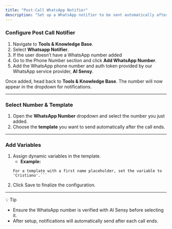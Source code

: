 ```yaml
---
title: "Post-Call WhatsApp Notifier"
description: "Set up a WhatsApp notifier to be sent automatically after a call ends."
---
```

### Configure Post Call Notifier
1. Navigate to **Tools & Knowledge Base**. 
2. Select **Whatsapp Notifier**.
3. If the user doesn’t have a WhatsApp number added
4. Go to the Phone Number section and click **Add WhatsApp Number**.  
5. Add the WhatsApp phone number and auth token provided by our WhatsApp service provider, **AI Sensy**.  

Once added, head back to **Tools & Knowledge Base**. The number will now appear in the dropdown for notifications.

---

### Select Number & Template

1. Open the **WhatsApp Number** dropdown and select the number you just added.  
2. Choose the **template** you want to send automatically after the call ends.  

---

### Add Variables

1. Assign dynamic variables in the template.  
   - **Example:**  
   ```text
   For a template with a first name placeholder, set the variable to 'Cristiano'.```

2. Click Save to finalize the configuration.

---

💡 Tip

- Ensure the WhatsApp number is verified with AI Sensy before selecting it.
- After setup, notifications will automatically send after each call ends.
